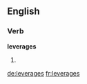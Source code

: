 ==English==

===Verb===
'''leverages'''

# {{third-person singular of|[[leverage]]}}

[[de:leverages]]
[[fr:leverages]]